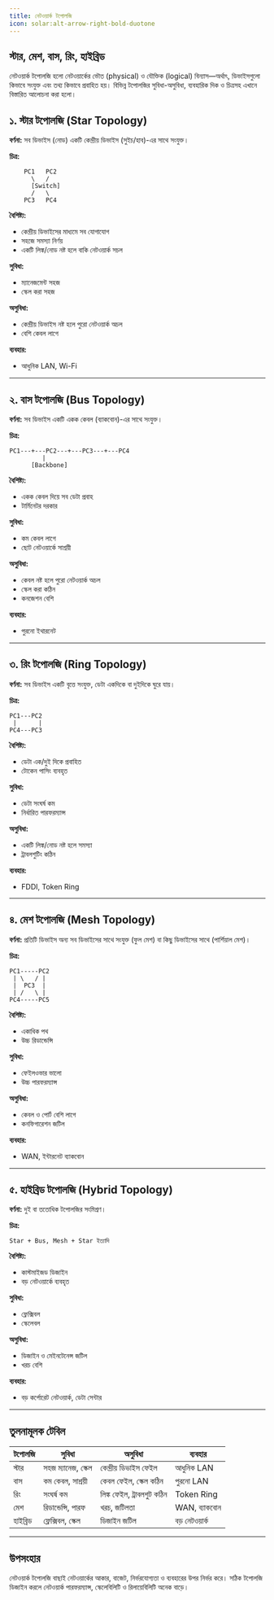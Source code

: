 ```yaml
---
title: নেটওয়ার্ক টপোলজি
icon: solar:alt-arrow-right-bold-duotone
---
```


## স্টার, মেশ, বাস, রিং, হাইব্রিড

নেটওয়ার্ক টপোলজি হলো নেটওয়ার্কের ভৌত (physical) ও যৌক্তিক (logical) বিন্যাস—অর্থাৎ, ডিভাইসগুলো কিভাবে সংযুক্ত এবং তথ্য কিভাবে প্রবাহিত হয়। বিভিন্ন টপোলজির সুবিধা-অসুবিধা, ব্যবহারিক দিক ও চিত্রসহ এখানে বিস্তারিত আলোচনা করা হলো।

## ১. স্টার টপোলজি (Star Topology)

**বর্ণনা:**
সব ডিভাইস (নোড) একটি কেন্দ্রীয় ডিভাইস (সুইচ/হাব)-এর সাথে সংযুক্ত।

**চিত্র:**
```
    PC1   PC2
      \   /
      [Switch]
      /   \
    PC3   PC4
```

**বৈশিষ্ট্য:**
- কেন্দ্রীয় ডিভাইসের মাধ্যমে সব যোগাযোগ
- সহজে সমস্যা নির্ণয়
- একটি লিঙ্ক/নোড নষ্ট হলে বাকি নেটওয়ার্ক সচল

**সুবিধা:**
- ম্যানেজমেন্ট সহজ
- স্কেল করা সহজ

**অসুবিধা:**
- কেন্দ্রীয় ডিভাইস নষ্ট হলে পুরো নেটওয়ার্ক অচল
- বেশি কেবল লাগে

**ব্যবহার:**
- আধুনিক LAN, Wi-Fi

---

## ২. বাস টপোলজি (Bus Topology)

**বর্ণনা:**
সব ডিভাইস একটি একক কেবল (ব্যাকবোন)-এর সাথে সংযুক্ত।

**চিত্র:**
```
PC1---+---PC2---+---PC3---+---PC4
         |
      [Backbone]
```

**বৈশিষ্ট্য:**
- একক কেবল দিয়ে সব ডেটা প্রবাহ
- টার্মিনেটর দরকার

**সুবিধা:**
- কম কেবল লাগে
- ছোট নেটওয়ার্কে সাশ্রয়ী

**অসুবিধা:**
- কেবল নষ্ট হলে পুরো নেটওয়ার্ক অচল
- স্কেল করা কঠিন
- কনজেশন বেশি

**ব্যবহার:**
- পুরনো ইথারনেট

---

## ৩. রিং টপোলজি (Ring Topology)

**বর্ণনা:**
সব ডিভাইস একটি বৃত্তে সংযুক্ত, ডেটা একদিকে বা দুইদিকে ঘুরে যায়।

**চিত্র:**
```
PC1---PC2
 |      |
PC4---PC3
```

**বৈশিষ্ট্য:**
- ডেটা এক/দুই দিকে প্রবাহিত
- টোকেন পাসিং ব্যবহৃত

**সুবিধা:**
- ডেটা সংঘর্ষ কম
- নির্ধারিত পারফরম্যান্স

**অসুবিধা:**
- একটি লিঙ্ক/নোড নষ্ট হলে সমস্যা
- ট্রাবলশুটিং কঠিন

**ব্যবহার:**
- FDDI, Token Ring

---

## ৪. মেশ টপোলজি (Mesh Topology)

**বর্ণনা:**
প্রতিটি ডিভাইস অন্য সব ডিভাইসের সাথে সংযুক্ত (ফুল মেশ) বা কিছু ডিভাইসের সাথে (পার্শিয়াল মেশ)।

**চিত্র:**
```
PC1-----PC2
 | \   / |
 |  PC3  |
 | /   \ |
PC4-----PC5
```

**বৈশিষ্ট্য:**
- একাধিক পথ
- উচ্চ রিডান্ডেন্সি

**সুবিধা:**
- ফেইলওভার ভালো
- উচ্চ পারফরম্যান্স

**অসুবিধা:**
- কেবল ও পোর্ট বেশি লাগে
- কনফিগারেশন জটিল

**ব্যবহার:**
- WAN, ইন্টারনেট ব্যাকবোন

---

## ৫. হাইব্রিড টপোলজি (Hybrid Topology)

**বর্ণনা:**
দুই বা ততোধিক টপোলজির সংমিশ্রণ।

**চিত্র:**
```
Star + Bus, Mesh + Star ইত্যাদি
```

**বৈশিষ্ট্য:**
- কাস্টমাইজড ডিজাইন
- বড় নেটওয়ার্কে ব্যবহৃত

**সুবিধা:**
- ফ্লেক্সিবল
- স্কেলেবল

**অসুবিধা:**
- ডিজাইন ও মেইনটেনেন্স জটিল
- খরচ বেশি

**ব্যবহার:**
- বড় কর্পোরেট নেটওয়ার্ক, ডেটা সেন্টার

---

## তুলনামূলক টেবিল

| টপোলজি | সুবিধা | অসুবিধা | ব্যবহার |
|---------|--------|----------|---------|
| স্টার   | সহজ ম্যানেজ, স্কেল | কেন্দ্রীয় ডিভাইস ফেইল | আধুনিক LAN |
| বাস     | কম কেবল, সাশ্রয়ী | কেবল ফেইল, স্কেল কঠিন | পুরনো LAN |
| রিং     | সংঘর্ষ কম | লিঙ্ক ফেইল, ট্রাবলশুট কঠিন | Token Ring |
| মেশ     | রিডান্ডেন্সি, পারফ | খরচ, জটিলতা | WAN, ব্যাকবোন |
| হাইব্রিড| ফ্লেক্সিবল, স্কেল | ডিজাইন জটিল | বড় নেটওয়ার্ক |

---

## উপসংহার

নেটওয়ার্ক টপোলজি বাছাই নেটওয়ার্কের আকার, বাজেট, নির্ভরযোগ্যতা ও ব্যবহারের উপর নির্ভর করে। সঠিক টপোলজি ডিজাইন করলে নেটওয়ার্ক পারফরম্যান্স, স্কেলেবিলিটি ও রিলায়েবিলিটি অনেক বাড়ে।
